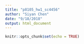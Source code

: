```yaml
---
title: "p8105_hw1_sc4456"
author: "Siyan Chen"
date: "9/18/2018"
output: html_document
---
```


```r
knitr::opts_chunk$set(echo = TRUE)
```

